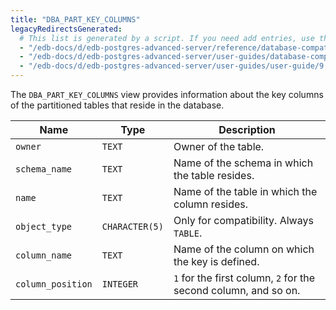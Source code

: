 ```yaml
---
title: "DBA_PART_KEY_COLUMNS"
legacyRedirectsGenerated:
  # This list is generated by a script. If you need add entries, use the `legacyRedirects` key.
  - "/edb-docs/d/edb-postgres-advanced-server/reference/database-compatibility-for-oracle-developers-reference-guide/9.6/Database_Compatibility_for_Oracle_Developers_Reference_Guide.1.143.html"
  - "/edb-docs/d/edb-postgres-advanced-server/user-guides/database-compatibility-for-oracle-developers-guide/9.5/Database_Compatibility_for_Oracle_Developers_Guide.1.257.html"
  - "/edb-docs/d/edb-postgres-advanced-server/user-guides/user-guide/9.5/EDB_Postgres_Enterprise_Guide.1.203.html"
---
```


<div id="dba_part_key_columns" class="registered_link"></div>

The `DBA_PART_KEY_COLUMNS` view provides information about the key columns of the partitioned tables that reside in the database.

| Name              | Type           | Description                                               |
| ----------------- | -------------- | --------------------------------------------------------- |
| `owner`           | `TEXT`         | Owner of the table.                                   |
| `schema_name`     | `TEXT`         | Name of the schema in which the table resides.        |
| `name`            | `TEXT`         | Name of the table in which the column resides.        |
| `object_type`     | `CHARACTER(5)` | Only for compatibility. Always `TABLE`.                   |
| `column_name`     | `TEXT`         | Name of the column on which the key is defined.       |
| `column_position` | `INTEGER`      | `1` for the first column, `2` for the second column, and so on. |
